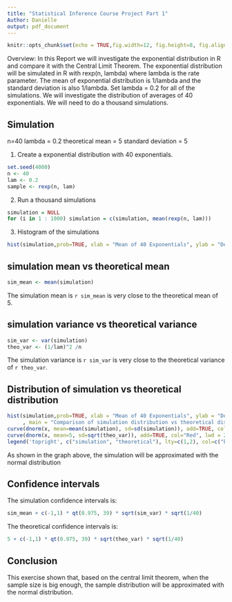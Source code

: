 ```yaml
---
title: "Statistical Inference Course Project Part 1"
Author: Danielle
output: pdf_document
---
```


```r
knitr::opts_chunk$set(echo = TRUE,fig.width=12, fig.height=8, fig.align='center', fig.path='Figs/')
```
Overview: 
In this Report we will investigate the exponential distribution in R and compare it with the Central Limit Theorem. The exponential distribution will be simulated in R with rexp(n, lambda) where lambda is the rate parameter. The mean of exponential distribution is 1/lambda and the standard deviation is also 1/lambda. Set lambda = 0.2 for all of the simulations. We will investigate the distribution of averages of 40 exponentials. We will need to do a thousand simulations.

## Simulation
n=40
lambda = 0.2
theoretical mean = 5
standard deviation = 5


1. Create a exponential distribution with 40 exponentials.
```r
set.seed(4000)
n <- 40
lam <- 0.2
sample <- rexp(n, lam)

```

2. Run a thousand simulations
```r
simulation = NULL
for (i in 1 : 1000) simulation = c(simulation, mean(rexp(n, lam)))
```

3. Histogram of the simulations
```r
hist(simulation,prob=TRUE, xlab = "Mean of 40 Exponentials", ylab = "Density")
```

## simulation mean vs theoretical mean
```r
sim_mean <- mean(simulation)

```
The simulation mean is `r sim_mean` is very close to the theoretical mean of 5.

## simulation variance vs theoretical variance
```r
sim_var <- var(simulation)
theo_var <- (1/lam)^2 /n
```
The simulation variance is `r sim_var` is very close to the theoretical variance of `r theo_var`.

## Distribution of simulation vs theoretical distribution
```r
hist(simulation,prob=TRUE, xlab = "Mean of 40 Exponentials", ylab = "Density"
     , main = "Comparison of simulation distribution vs theoretical distribution")
curve(dnorm(x, mean=mean(simulation), sd=sd(simulation)), add=TRUE, col="Blue", lwd = 2)
curve(dnorm(x, mean=5, sd=sqrt(theo_var)), add=TRUE, col="Red", lwd = 2)
legend('topright', c("simulation", "theoretical"), lty=c(1,2), col=c("black", "red"))
```
As shown in the graph above, the simulation will be approximated with the normal distribution

## Confidence intervals

The simulation confidence intervals is:
```r
sim_mean + c(-1,1) * qt(0.975, 39) * sqrt(sim_var) * sqrt(1/40)
```
The theoretical confidence intervals is:
```r
5 + c(-1,1) * qt(0.975, 39) * sqrt(theo_var) * sqrt(1/40)
```

## Conclusion
This exercise shown that, based on the central limit theorem, when the sample size is big enough, the sample distribution will be approximated with the normal distribution.


